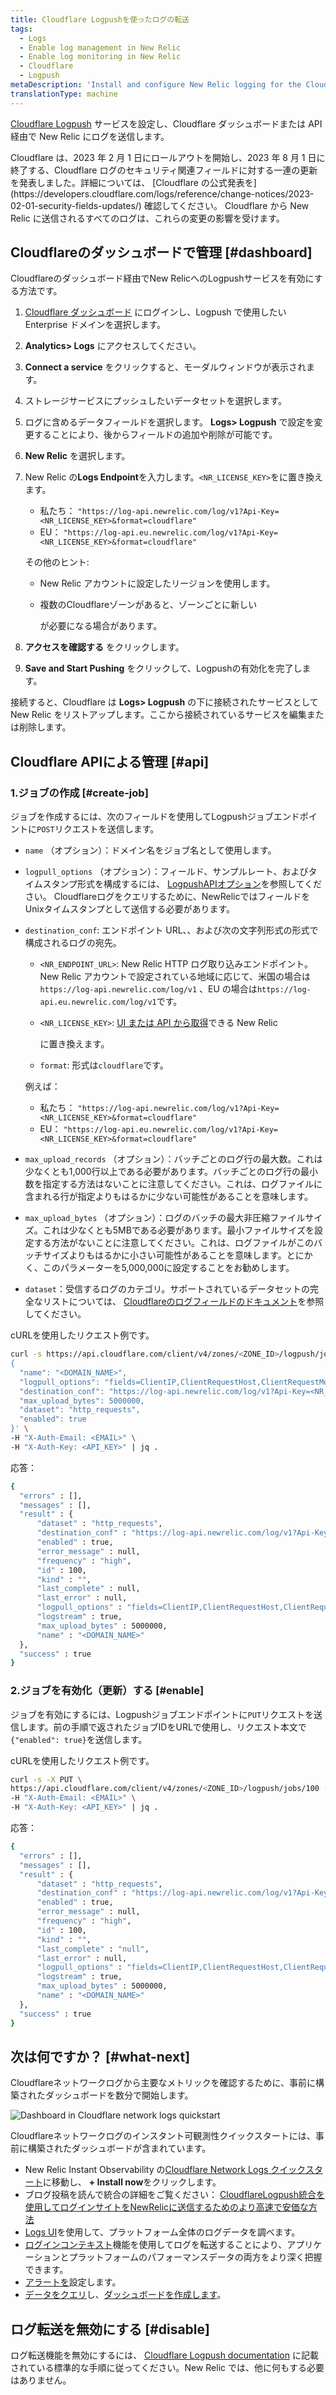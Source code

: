 ```yaml
---
title: Cloudflare Logpushを使ったログの転送
tags:
  - Logs
  - Enable log management in New Relic
  - Enable log monitoring in New Relic
  - Cloudflare
  - Logpush
metaDescription: 'Install and configure New Relic logging for the Cloudflare Logpush service, so you can use enhanced log management capabilities.'
translationType: machine
---
```



[Cloudflare Logpush](https://developers.cloudflare.com/logs/get-started/enable-destinations/new-relic/) サービスを設定し、Cloudflare ダッシュボードまたは API 経由で New Relic にログを送信します。

<Callout variant="important">
  Cloudflare は、2023 年 2 月 1 日にロールアウトを開始し、2023 年 8 月 1 日に終了する、Cloudflare ログのセキュリティ関連フィールドに対する一連の更新を発表しました。詳細については、 [Cloudflare の公式発表を](https://developers.cloudflare.com/logs/reference/change-notices/2023-02-01-security-fields-updates/) 確認してください。 Cloudflare から New Relic に送信されるすべてのログは、これらの変更の影響を受けます。
</Callout>

## Cloudflareのダッシュボードで管理 [#dashboard]

Cloudflareのダッシュボード経由でNew RelicへのLogpushサービスを有効にする方法です。

1. [Cloudflare ダッシュボード](https://dash.cloudflare.com/login) にログインし、Logpush で使用したい Enterprise ドメインを選択します。

2. **Analytics> Logs** にアクセスしてください。

3. **Connect a service** をクリックすると、モーダルウィンドウが表示されます。

4. ストレージサービスにプッシュしたいデータセットを選択します。

5. ログに含めるデータフィールドを選択します。 **Logs> Logpush** で設定を変更することにより、後からフィールドの追加や削除が可能です。

6. **New Relic** を選択します。

7. New Relic の**Logs Endpoint**を入力します。`<NR_LICENSE_KEY>`を<LicenseKey/>に置き換えます。

   * 私たち： `"https://log-api.newrelic.com/log/v1?Api-Key=<NR_LICENSE_KEY>&format=cloudflare"`
   * EU： `"https://log-api.eu.newrelic.com/log/v1?Api-Key=<NR_LICENSE_KEY>&format=cloudflare"`

   その他のヒント:

   * New Relic アカウントに設定したリージョンを使用します。

   * 複数のCloudflareゾーンがあると、ゾーンごとに新しい

     <LicenseKey/>

     が必要になる場合があります。

8. **アクセスを確認する** をクリックします。

9. **Save and Start Pushing** をクリックして、Logpushの有効化を完了します。

接続すると、Cloudflare は **Logs> Logpush** の下に接続されたサービスとして New Relic をリストアップします。ここから接続されているサービスを編集または削除します。

<InstallFeedback/>

## Cloudflare APIによる管理 [#api]

### 1.ジョブの作成 [#create-job]

ジョブを作成するには、次のフィールドを使用してLogpushジョブエンドポイントに`POST`リクエストを送信します。

* `name` （オプション）：ドメイン名をジョブ名として使用します。

* `logpull_options` （オプション）：フィールド、サンプルレート、およびタイムスタンプ形式を構成するには、 [LogpushAPIオプション](https://developers.cloudflare.com/logs/reference/logpush-api-configuration#options)を参照してください。 Cloudflareログをクエリするために、NewRelicではフィールドをUnixタイムスタンプとして送信する必要があります。

* `destination_conf`: エンドポイント URL、<LicenseKey/>、および次の文字列形式の形式で構成されるログの宛先。

  * `<NR_ENDPOINT_URL>`: New Relic HTTP ログ取り込みエンドポイント。New Relic アカウントで設定されている地域に応じて、米国の場合は`https://log-api.newrelic.com/log/v1` 、EU の場合は`https://log-api.eu.newrelic.com/log/v1`です。

  * `<NR_LICENSE_KEY>`: [UI または API から取得](/docs/apis/intro-apis/new-relic-api-keys/#manage-license-key)できる New Relic

    <LicenseKey/>

    に置き換えます。

  * `format`: 形式は`cloudflare`です。

  例えば：

  * 私たち： `"https://log-api.newrelic.com/log/v1?Api-Key=<NR_LICENSE_KEY>&format=cloudflare"`
  * EU： `"https://log-api.eu.newrelic.com/log/v1?Api-Key=<NR_LICENSE_KEY>&format=cloudflare"`

* `max_upload_records` （オプション）：バッチごとのログ行の最大数。これは少なくとも1,000行以上である必要があります。バッチごとのログ行の最小数を指定する方法はないことに注意してください。これは、ログファイルに含まれる行が指定よりもはるかに少ない可能性があることを意味します。

* `max_upload_bytes` （オプション）：ログのバッチの最大非圧縮ファイルサイズ。これは少なくとも5MBである必要があります。最小ファイルサイズを設定する方法がないことに注意してください。これは、ログファイルがこのバッチサイズよりもはるかに小さい可能性があることを意味します。とにかく、このパラメーターを5,000,000に設定することをお勧めします。

* `dataset`：受信するログのカテゴリ。サポートされているデータセットの完全なリストについては、 [Cloudflareのログフィールドのドキュメント](https://developers.cloudflare.com/logs/reference/log-fields)を参照してください。

cURLを使用したリクエスト例です。

```bash
curl -s https://api.cloudflare.com/client/v4/zones/<ZONE_ID>/logpush/jobs -X POST -d '
{
  "name": "<DOMAIN_NAME>",
  "logpull_options": "fields=ClientIP,ClientRequestHost,ClientRequestMethod,ClientRequestURI,EdgeEndTimestamp,EdgeResponseBytes,EdgeResponseStatus,EdgeStartTimestamp,RayID&timestamps=unix",
  "destination_conf": "https://log-api.newrelic.com/log/v1?Api-Key=<NR_LICENSE_KEY>&format=cloudflare",
  "max_upload_bytes": 5000000,
  "dataset": "http_requests",
  "enabled": true
}' \
-H "X-Auth-Email: <EMAIL>" \
-H "X-Auth-Key: <API_KEY>" | jq .
```

応答：

```bash
{
  "errors" : [],
  "messages" : [],
  "result" : {
      "dataset" : "http_requests",
      "destination_conf" : "https://log-api.newrelic.com/log/v1?Api-Key=<NR_LICENSE_KEY>&format=cloudflare",
      "enabled" : true,
      "error_message" : null,
      "frequency" : "high",
      "id" : 100,
      "kind" : "",
      "last_complete" : null,
      "last_error" : null,
      "logpull_options" : "fields=ClientIP,ClientRequestHost,ClientRequestMethod,ClientRequestURI,EdgeEndTimestamp,EdgeResponseBytes,EdgeResponseStatus,EdgeStartTimestamp,RayID&timestamps=unix",
      "logstream" : true,
      "max_upload_bytes" : 5000000,
      "name" : "<DOMAIN_NAME>"
  },
  "success" : true
}
```

### 2.ジョブを有効化（更新）する [#enable]

ジョブを有効にするには、Logpushジョブエンドポイントに`PUT`リクエストを送信します。前の手順で返されたジョブIDをURLで使用し、リクエスト本文で`{"enabled": true}`を送信します。

cURLを使用したリクエスト例です。

```bash
curl -s -X PUT \
https://api.cloudflare.com/client/v4/zones/<ZONE_ID>/logpush/jobs/100 -d'{"enabled":true}' \
-H "X-Auth-Email: <EMAIL>" \
-H "X-Auth-Key: <API_KEY>" | jq .
```

応答：

```bash
{
  "errors" : [],
  "messages" : [],
  "result" : {
      "dataset" : "http_requests",
      "destination_conf" : "https://log-api.newrelic.com/log/v1?Api-Key=<NR_LICENSE_KEY>&format=cloudflare",
      "enabled" : true,
      "error_message" : null,
      "frequency" : "high",
      "id" : 100,
      "kind" : "",
      "last_complete" : "null",
      "last_error" : null,
      "logpull_options" : "fields=ClientIP,ClientRequestHost,ClientRequestMethod,ClientRequestURI,EdgeEndTimestamp,EdgeResponseBytes,EdgeResponseStatus,EdgeStartTimestamp,RayID&timestamps=unix",
      "logstream" : true,
      "max_upload_bytes" : 5000000,
      "name" : "<DOMAIN_NAME>"
  },
  "success" : true
}
```

## 次は何ですか？ [#what-next]

Cloudflareネットワークログから主要なメトリックを確認するために、事前に構築されたダッシュボードを数分で開始します。

<img
  title="Dashboard in Cloudflare network logs quickstart"
  alt="Dashboard in Cloudflare network logs quickstart"
  src={logsCloudflareLogsDashboard}
/>

<figcaption>
  Cloudflareネットワークログのインスタント可観測性クイックスタートには、事前に構築されたダッシュボードが含まれています。
</figcaption>

* New Relic Instant Observability の[Cloudflare Network Logs クイックスタート](https://newrelic.com/instant-observability/cloudflare/fc2bb0ac-6622-43c6-8c1f-6a4c26ab5434)に移動し、 **+ Install now**をクリックします。
* ブログ投稿を読んで統合の詳細をご覧ください： [CloudflareLogpush統合を使用してログインサイトをNewRelicに送信するためのより高速で安価な方法](https://newrelic.com/blog/how-to-relic/cloudflare-log-integration)
* [Logs UI](/docs/logs/log-management/ui-data/use-logs-ui/)を使用して、プラットフォーム全体のログデータを調べます。
* [ログインコンテキスト](/docs/logs/enable-log-management-new-relic/configure-logs-context/configure-logs-context-apm-agents/)機能を使用してログを転送することにより、アプリケーションとプラットフォームのパフォーマンスデータの両方をより深く把握できます。
* [アラートを](/docs/alerts-applied-intelligence/new-relic-alerts/alert-conditions/create-alert-conditions/)設定します。
* [データをクエリ](/docs/query-your-data/explore-query-data/get-started/introduction-querying-new-relic-data/)し、[ダッシュボードを作成します](/docs/query-your-data/explore-query-data/dashboards/introduction-dashboards/)。

## ログ転送を無効にする [#disable]

ログ転送機能を無効にするには、 [Cloudflare Logpush documentation](https://developers.cloudflare.com/logs/faq/) に記載されている標準的な手順に従ってください。New Relic では、他に何もする必要はありません。